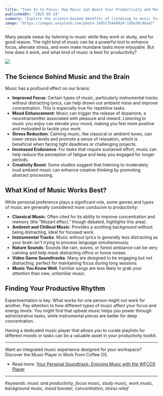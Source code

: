 ```yaml
---
title: "Tune In to Focus: How Music Can Boost Your Productivity and Mood"
publishedAt: "2025-05-14"
summary: "Explore the science-backed benefits of listening to music for enhancing concentration, reducing stress, and improving overall mood during work or study sessions."
image: "https://images.unsplash.com/photo-1495175448924-1d9a30c90a42"
---
```


Many people swear by listening to music while they work or study, and for good reason. The right kind of music can be a powerful tool to enhance focus, alleviate stress, and even make mundane tasks more enjoyable. But how does it work, and what kind of music is best for productivity?

<Image src="https://images.unsplash.com/photo-1495175448924-1d9a30c90a42" />

## The Science Behind Music and the Brain

Music has a profound effect on our brains:

- **Improved Focus**: Certain types of music, particularly instrumental tracks without distracting lyrics, can help drown out ambient noise and improve concentration. This is especially true for repetitive tasks.
- **Mood Enhancement**: Music can trigger the release of dopamine, a neurotransmitter associated with pleasure and reward. Listening to music you enjoy can elevate your mood, making you feel more positive and motivated to tackle your work.
- **Stress Reduction**: Calming music, like classical or ambient tunes, can lower stress levels and promote a sense of relaxation, which is beneficial when facing tight deadlines or challenging projects.
- **Increased Endurance**: For tasks that require sustained effort, music can help reduce the perception of fatigue and keep you engaged for longer periods.
- **Creativity Boost**: Some studies suggest that listening to moderately loud ambient music can enhance creative thinking by promoting abstract processing.

## What Kind of Music Works Best?

While personal preference plays a significant role, some genres and types of music are generally considered more conducive to productivity:

- **Classical Music**: Often cited for its ability to improve concentration and memory (the "Mozart effect," though debated, highlights this area).
- **Ambient and Chillout Music**: Provides a soothing background without being distracting, ideal for focused work.
- **Instrumental Tracks**: Music without lyrics is generally less distracting as your brain isn't trying to process language simultaneously.
- **Nature Sounds**: Sounds like rain, waves, or forest ambiance can be very calming and help mask distracting office or home noises.
- **Video Game Soundtracks**: Many are designed to be engaging but not distracting, perfect for maintaining focus during long sessions.
- **Music You Know Well**: Familiar songs are less likely to grab your attention than new, unfamiliar music.

## Finding Your Productive Rhythm

Experimentation is key. What works for one person might not work for another. Pay attention to how different types of music affect your focus and energy levels. You might find that upbeat music helps you power through administrative tasks, while instrumental pieces are better for deep concentration.

Having a dedicated music player that allows you to curate playlists for different moods or tasks can be a valuable asset in your productivity toolkit.

---

Want an integrated music experience designed for your workspace? Discover the Music Player in Work From Coffee OS.

- Read more: [Your Personal Soundtrack: Enjoying Music with the WFCOS Player](/blog/wfcos-music-player-personal-soundtrack)

---

_Keywords: music and productivity, focus music, study music, work music, background music, mood booster, concentration, stress relief_
